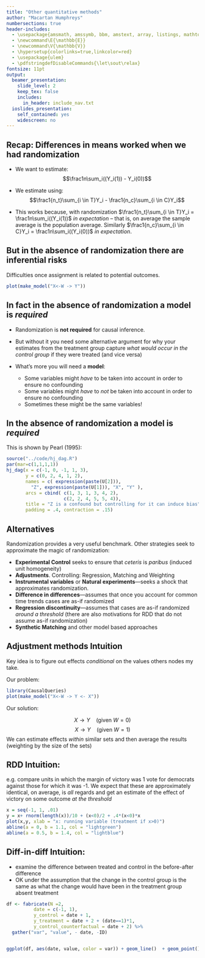 ```yaml
---
title: "Other quantitative methods"
author: "Macartan Humphreys"
numbersections: true
header-includes:
  - \usepackage{amsmath, amssymb, bbm, amstext, array, listings, mathtools, multicolumn, caption, color, graphics, ulem, caption, changepage, atbegshi, soul, xcolor, CasualQueries}
  - \newcommand\E{\mathbb{E}}
  - \newcommand\V{\mathbb{V}}
  - \hypersetup{colorlinks=true,linkcolor=red}
  - \usepackage{ulem}
  - \pdfstringdefDisableCommands{\let\sout\relax}
fontsize: 11pt  
output:
  beamer_presentation:
    slide_level: 2
    keep_tex: false
    includes:
      in_header: include_nav.txt
  ioslides_presentation:
    self_contained: yes
    widescreen: no
---
```


## Recap: Differences in means worked when we had randomization

* We want to estimate: $$\frac1n\sum_i((Y_i(1)) - Y_i(0))$$

* We estimate using: $$\frac1{n_t}\sum_{i \in T}Y_i - \frac1{n_c}\sum_{i \in C}Y_i$$

* This works because, with randomization $\frac1{n_t}\sum_{i \in T}Y_i =  \frac1n\sum_i((Y_i(1))$ *in expectation* -- that is, on average the sample average is the population average. Similarly $\frac1{n_c}\sum_{i \in C}Y_i =  \frac1n\sum_i((Y_i(0))$ *in expectation*.


## But in the absence of randomization there are inferential risks

Difficulties once assignment is related to potential outcomes.



```r
plot(make_model("X<-W -> Y"))
```


## In fact in the absence of randomization a model is *required* 

* Randomization is **not required** for causal inference.

* But without it you need some alternative argument for why your estimates from the treatment group capture *what would occur in the control group* if they were treated (and vice versa)

* What's more you will need a **model**:

    * Some variables might *have* to be taken into account in order to ensure no confounding
    * Some variables might *have* to *not* be taken into account in order to ensure no confounding
    * Sometimes these might be the same variables!   
    

## In the absence of randomization a model is *required* 

This is shown by Pearl (1995):

```r
source("../code/hj_dag.R")
par(mar=c(1,1,1,1))
hj_dag(x = c(-1, 0, -1, 1, 3),
       y = c(0, 2, 4, 1, 2),
       names = c( expression(paste(U[2])),
         "Z", expression(paste(U[1])), "X", "Y" ),
       arcs = cbind( c(1, 3, 1, 3, 4, 2),
                     c(2, 2, 4, 5, 5, 4)),
       title = "Z is a confound but controlling for it can induce bias",
       padding = .4, contraction = .15) 

```


## Alternatives

Randomization provides a very useful benchmark. Other strategies seek to approximate the magic of randomization:

* **Experimental Control** seeks to ensure that *ceteris* is *paribus* (induced unit homogeneity)
* **Adjustments**. Controlling: Regression,  Matching and Weighting
* **Instrumental variables** or **Natural experiments**---seeks a shock that approximates randomization. 
* **Difference in differences**---assumes that once you account for common time trends cases are as-if randomized
* **Regression discontinuity**---assumes that cases are as-if randomized *around a threshold* (there are also motivations for RDD that do not assume as-if randomization) 
* **Synthetic Matching** and other model based approaches

## Adjustment methods Intuition

Key idea is to figure out effects *conditional* on the values others nodes my take.

Our problem:


```r
library(CausalQueries)
plot(make_model("X<-W -> Y <- X"))
```



Our solution:

$$X \rightarrow Y \>\>\> \> (\text{given }W = 0)$$
$$X \rightarrow Y \>\>\> \> (\text{given }W = 1)$$
We can estimate effects *within* similar sets and then average the results (weighting by the size of the sets) 

## RDD Intuition:

e.g. compare units in which the margin of victory was 1 vote for democrats against those for which it was -1. We expect that these are approximately identical, on average, is *all* regards and get an estimate of the effect of victory on some outcome *at the threshold*

```r

x = seq(-1, 1, .01)
y = x+ rnorm(length(x))/10 + (x<0)/2 + .4*(x<0)*x
plot(x,y, xlab = "x: running variable (treatment if x>0)")
abline(a = 0, b = 1.1, col = "lightgreen")
abline(a = 0.5, b = 1.4, col = "lightblue")
```




## Diff-in-diff Intuition:

* examine the difference between treated and control in the before-after difference
* OK under the assumption that the change in the control group is the same as what the change would have been in the treatment group absent treatment

```r

df <- fabricate(N =2,
          date = c(-1, 1),
          y_control = date + 1,
          y_treatment = date + 2 + (date==1)*1,
          y_control_counterfactual = date + 2) %>%
  gather("var", "value", - date, -ID)


ggplot(df, aes(date, value, color = var)) + geom_line()  + geom_point()

```

